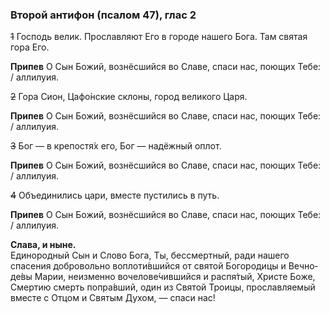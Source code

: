 ### Второй антифон (псалом 47), глас 2

~~1~~ Господь велик. Прославляют Его в городе нашего Бога. Там святая гора Его.

**Припев** О Сын Божий, вознёсшийся во Славе, спаси нас, поющих Тебе: / аллилуия.

~~2~~ Гора Сион, Цафо́нские склоны, город великого Царя.

**Припев** О Сын Божий, вознёсшийся во Славе, спаси нас, поющих Тебе: / аллилуия.

~~3~~ Бог — в крепостя́х его, Бог — надёжный оплот.

**Припев** О Сын Божий, вознёсшийся во Славе, спаси нас, поющих Тебе: / аллилуия.

~~4~~ Объединились цари, вместе пустились в путь.

**Припев** О Сын Божий, вознёсшийся во Славе, спаси нас, поющих Тебе: / аллилуия.

**Слава, и ныне.**  
Единородный Сын и Сло­во Бо­га,
Ты, бессмертный, ради нашего спасения добровольно во­плоти́вшийся
от святой Бого­ро­дицы и Вечно­де́вы Ма­рии,
неизменно воче­ло­ве́чившийся
и рас­пя́­тый, Хри­сте Боже, Смер­тию смерть попра́в­ший,
один из Свя­той Тро­ицы,
прославляемый вместе с От­цом и Свя­тым Ду­хом, — спаси нас!
